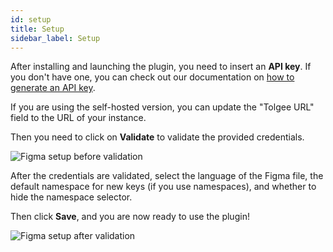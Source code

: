 ```yaml
---
id: setup
title: Setup
sidebar_label: Setup
---
```


After installing and launching the plugin, you need to insert an **API key**. If you don't have one, you can check out our documentation on [how to generate an API key](/platform/api-keys-and-pat-tokens#generation).

If you are using the self-hosted version, you can update the "Tolgee URL" field to the URL of your instance.

Then you need to click on **Validate** to validate the provided credentials.

![Figma setup before validation](/img/docs/platform/figma-plugin/setup-before-validation.png)

After the credentials are validated, select the language of the Figma file, the default namespace for new keys (if you use namespaces), and whether to hide the namespace selector.

Then click **Save**, and you are now ready to use the plugin!

![Figma setup after validation](/img/docs/platform/figma-plugin/setup-after-validation.png)